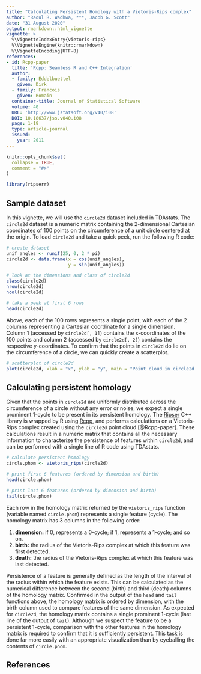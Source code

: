 ```yaml
---
title: "Calculating Persistent Homology with a Vietoris-Rips complex"
author: "Raoul R. Wadhwa, ***, Jacob G. Scott"
date: "31 August 2020"
output: rmarkdown::html_vignette
vignette: >
  %\VignetteIndexEntry{vietoris-rips}
  %\VignetteEngine{knitr::rmarkdown}
  %\VignetteEncoding{UTF-8}
references:
- id: Rcpp-paper
  title: 'Rcpp: Seamless R and C++ Integration'
  author:
  - family: Eddelbuettel
    given: Dirk
  - family: Francois
    given: Romain
  container-title: Journal of Statistical Software
  volume: 40
  URL: 'http://www.jstatsoft.org/v40/i08'
  DOI: 10.18637/jss.v040.i08
  page: 1-18
  type: article-journal
  issued:
    year: 2011
---
```


```r
knitr::opts_chunk$set(
  collapse = TRUE,
  comment = "#>"
)
```

```r
library(ripserr)
```

## Sample dataset

In this vignette, we will use the `circle2d` dataset included in TDAstats.
The `circle2d` dataset is a numeric matrix containing the 2-dimensional Cartesian coordinates of 100 points on the circumference of a unit circle centered at the origin.
To load `circle2d` and take a quick peek, run the following R code:

```r
# create dataset
unif_angles <- runif(25, 0, 2 * pi)
circle2d <- data.frame(x = cos(unif_angles),
                       y = sin(unif_angles))

# look at the dimensions and class of circle2d
class(circle2d)
nrow(circle2d)
ncol(circle2d)

# take a peek at first 6 rows
head(circle2d)
```

Above, each of the 100 rows represents a single point, with each of the 2 columns representing a Cartesian coordinate for a single dimension.
Column 1 (accessed by `circle2d[, 1]`) contains the x-coordinates of the 100 points and column 2 (accessed by `circle2d[, 2]`) contains the respective y-coordinates.
To confirm that the points in `circle2d` do lie on the circumference of a circle, we can quickly create a scatterplot.

```r
# scatterplot of circle2d
plot(circle2d, xlab = "x", ylab = "y", main = "Point cloud in circle2d dataset")
```

## Calculating persistent homology

Given that the points in `circle2d` are uniformly distributed across the circumference of a circle without any error or noise, we expect a single prominent 1-cycle to be present in its persistent homology.
The [Ripser](https://github.com/Ripser/ripser) C++ library is wrapped by R using [Rcpp](https://github.com/RcppCore/Rcpp), and performs calculations on a Vietoris-Rips complex created using the `circle2d` point cloud [@Rcpp-paper].
These calculations result in a numeric matrix that contains all the necessary information to characterize the persistence of features within `circle2d`, and can be performed with a single line of R code using TDAstats.

```r
# calculate persistent homology
circle.phom <- vietoris_rips(circle2d)

# print first 6 features (ordered by dimension and birth)
head(circle.phom)

# print last 6 features (ordered by dimension and birth)
tail(circle.phom)
```

Each row in the homology matrix returned by the `vietoris_rips` function (variable named `circle.phom`) represents a single feature (cycle).
The homology matrix has 3 columns in the following order:

1. **dimension:** if 0, represents a 0-cycle; if 1, represents a 1-cycle; and so on.
1. **birth:** the radius of the Vietoris-Rips complex at which this feature was first detected.
1. **death:** the radius of the Vietoris-Rips complex at which this feature was last detected.

Persistence of a feature is generally defined as the length of the interval of the radius within which the feature exists.
This can be calculated as the numerical difference between the second (birth) and third (death) columns of the homology matrix.
Confirmed in the output of the `head` and `tail` functions above, the homology matrix is ordered by dimension, with the birth column used to compare features of the same dimension.
As expected for `circle2d`, the homology matrix contains a single prominent 1-cycle (last line of the output of `tail`).
Although we suspect the feature to be a persistent 1-cycle, comparison with the other features in the homology matrix is required to confirm that it is sufficiently persistent.
This task is done far more easily with an appropriate visualization than by eyeballing the contents of `circle.phom`.

## References